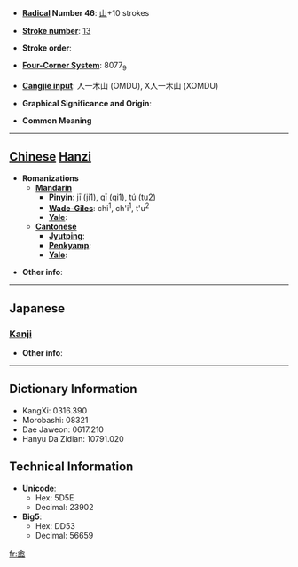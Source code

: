 * '''[[Wiktionary:Chinese radical index| Radical]] Number 46''': [[Wiktionary:Chinese radical index 山|山]]+10 strokes

* '''[[Wiktionary:Chinese total strokes index|Stroke number]]''': [[Wiktionary:Chinese total strokes index 13|13]]

* '''Stroke order''': 

* '''[[Wiktionary:Chinese four corner index|Four-Corner System]]''': 8077<sub>9</sub>

* '''[[Wiktionary:Chinese Cangjie index|Cangjie input]]''': 人一木山 (OMDU), X人一木山 (XOMDU)

* '''Graphical Significance and Origin''': 

* '''Common Meaning'''

----

== [[Chinese]] [[Hanzi]] ==

* '''Romanizations'''
** '''[[Mandarin]]'''
*** '''[[Pinyin]]''': jī (ji1), qī (qi1), tú (tu2)
*** '''[[Wade-Giles]]''': chi<sup>1</sup>, ch'i<sup>1</sup>, t'u<sup>2</sup>
*** '''[[Yale]]''': 
** '''[[Cantonese]]'''
*** '''[[Jyutping]]''':
*** '''[[Penkyamp]]''': 
*** '''[[Yale]]''': 

* '''Other info''': 

----

==Japanese==
===[[Kanji]]===
{{kanji|on readings=[[と]] (to), [[ず]] (zu)|kun readings=}}

* '''Other info''':  

----

== Dictionary Information ==

* KangXi: 0316.390
* Morobashi: 08321
* Dae Jaweon: 0617.210
* Hanyu Da Zidian: 10791.020

== Technical Information ==

* '''Unicode''':
** Hex: 5D5E
** Decimal: 23902
* '''Big5''':
** Hex: DD53
** Decimal: 56659

[[fr:嵞]]